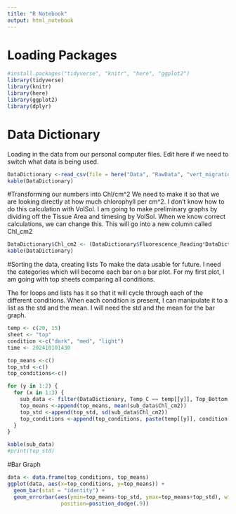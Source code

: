 ```yaml
---
title: "R Notebook"
output: html_notebook
---
```



# Loading Packages 
```r
#install.packages("tidyverse", "knitr", "here", "ggplot2")
library(tidyverse) 
library(knitr)
library(here)
library(ggplot2)
library(dplyr)
```

# Data Dictionary
Loading in the data from our personal computer files. Edit here if we need to switch what data is being used.
```r
DataDictionary <-read_csv(file = here("Data", "RawData", "vert_migration.csv"))
kable(DataDictionary)
```
#Transforming our numbers into Chl/cm^2
We need to make it so that we are looking directly at how much chlorophyll per cm^2. I don't know how to do this calculation with VolSol.
I am going to make preliminary graphs by dividing off the Tissue Area and timesing by VolSol. When we know correct calculations, we can change this.
This will go into a new column called Chl_cm2
```r
DataDictionary$Chl_cm2 <- (DataDictionary$Fluorescence_Reading*DataDictionary$VolSol_mL) / DataDictionary$Tissue_Area_cm2
kable(DataDictionary)
```

#Sorting the data, creating lists 
To make the data usable for future. I need the categories which will become each bar on a bar plot. For my first plot, I am going with top sheets comparing all conditions.

The for loops and lists has it so that it will cycle through each of the different conditions. When each condition is present, I can manipulate it to a list as the std and the mean. I will need the std and the mean for the bar graph. 
```r
temp <- c(20, 15)
sheet <- "top"
condition <-c("dark", "med", "light")
time <- 202410101430

top_means <-c()
top_std <-c()
top_conditions<-c()

for (y in 1:2) {
  for (x in 1:3) {
    sub_data <- filter(DataDictionary, Temp_C == temp[[y]], Top_Bottom == sheet, Light == condition[[x]], Chl_cm2 > 0, YYYYMMDDHHMM == time)
    top_means <-append(top_means, mean(sub_data$Chl_cm2))
    top_std <-append(top_std, sd(sub_data$Chl_cm2))
    top_conditions <-append(top_conditions, paste(temp[[y]], condition[[x]]))
  }
}

kable(sub_data)
#print(top_std)
```

#Bar Graph 
```r
data <- data.frame(top_conditions, top_means)
ggplot(data, aes(x=top_conditions, y=top_means)) + 
  geom_bar(stat = "identity") +
  geom_errorbar(aes(ymin=top_means-top_std, ymax=top_means+top_std), width=.2,
                 position=position_dodge(.9))
 
```


